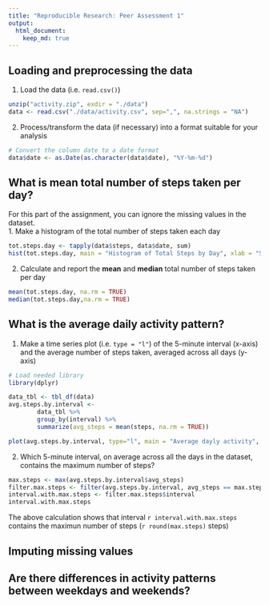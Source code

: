 ```yaml
---
title: "Reproducible Research: Peer Assessment 1"
output: 
  html_document:
    keep_md: true
---
```



## Loading and preprocessing the data
1. Load the data (i.e. `read.csv()`)
```r
unzip("activity.zip", exdir = "./data")
data <- read.csv("./data/activity.csv", sep=",", na.strings = "NA")
```
2. Process/transform the data (if necessary) into a format suitable for your analysis
```r
# Convert the column date to a date format
data$date <- as.Date(as.character(data$date), "%Y-%m-%d")
```

## What is mean total number of steps taken per day?
For this part of the assignment, you can ignore the missing values in the dataset.  
1. Make a histogram of the total number of steps taken each day
```r
tot.steps.day <- tapply(data$steps, data$date, sum)
hist(tot.steps.day, main = "Histogram of Total Steps by Day", xlab = "Steps by Day")
```

2. Calculate and report the **mean** and **median** total number of steps taken per day
```r
mean(tot.steps.day, na.rm = TRUE)
median(tot.steps.day,na.rm = TRUE)
```

## What is the average daily activity pattern?
1. Make a time series plot (i.e. `type = "l"`) of the 5-minute interval (x-axis) and the average number of steps taken, averaged across all days (y-axis)
```r
# Load needed library
library(dplyr)

data_tbl <- tbl_df(data)
avg.steps.by.interval <- 
        data_tbl %>%
        group_by(interval) %>%
        summarize(avg_steps = mean(steps, na.rm = TRUE))

plot(avg.steps.by.interval, type="l", main = "Average dayly activity", xlab = "Interval", ylab = "Average steps")
```

2. Which 5-minute interval, on average across all the days in the dataset, contains the maximum number of steps?
```r
max.steps <- max(avg.steps.by.interval$avg_steps)
filter.max.steps <- filter(avg.steps.by.interval, avg_steps == max.steps)
interval.with.max.steps <- filter.max.steps$interval
interval.with.max.steps
```
The above calculation shows that interval ``r interval.with.max.steps`` contains the maximun number of steps (`r round(max.steps)` steps)

## Imputing missing values



## Are there differences in activity patterns between weekdays and weekends?

